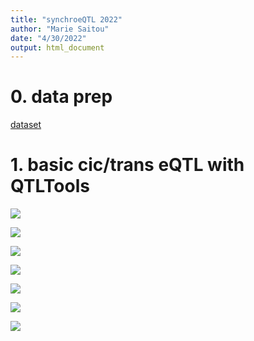 ```yaml
---
title: "synchroeQTL 2022"
author: "Marie Saitou"
date: "4/30/2022"
output: html_document
---
```


# 0. data prep

[dataset](http://arken.nmbu.no/~srsand/share/synchrosmolt/) 

# 1. basic cic/trans eQTL with QTLTools

![](assets/synchroeQTL/Slide3.png)


![](assets/synchroeQTL/Slide4.png)

![](assets/synchroeQTL/Slide5.png)


![](assets/synchroeQTL/Slide6.png)


![](assets/synchroeQTL/Slide7.png)


![](assets/synchroeQTL/Slide8.png)


![](assets/synchroeQTL/Slide9.png)


